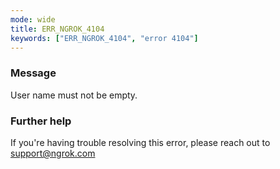 ```yaml
---
mode: wide
title: ERR_NGROK_4104
keywords: ["ERR_NGROK_4104", "error 4104"]
---
```


### Message

User name must not be empty.

### Further help

If you're having trouble resolving this error, please reach out to [support@ngrok.com](mailto:support@ngrok.com?subject=Help%20with%20ERR_NGROK_4104)
